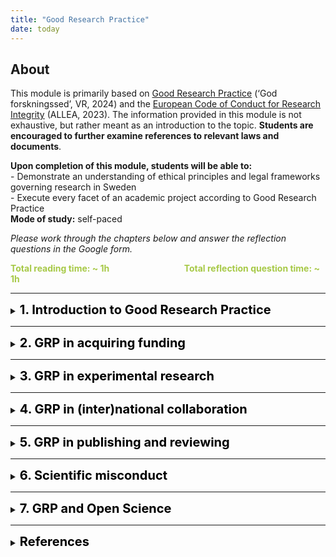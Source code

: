 ```yaml
---
title: "Good Research Practice"
date: today
---
```



::: {.callout-note icon=false}

## About

This module is primarily based on [Good Research Practice](https://www.vr.se/uppdrag/etik/god-forskningssed---ny-utgava.html) ('God forskningssed', VR, 2024) and the [European Code of Conduct for Research Integrity](https://allea.org/wp-content/uploads/2023/06/European-Code-of-Conduct-Revised-Edition-2023.pdf) (ALLEA, 2023). The information provided in this module is not exhaustive, but rather meant as an introduction to the topic. **Students are encouraged to further examine references to relevant laws and documents**. 

**Upon completion of this module, students will be able to:**   
- Demonstrate an understanding of ethical principles and legal frameworks governing research in Sweden  
- Execute every facet of an academic project according to Good Research Practice     
**Mode of study:** self-paced  

*Please work through the chapters below and answer the reflection questions in the Google form.* 
  
<span style="color: #A7C947;">**Total reading time: ~ 1h  <span>&nbsp;&nbsp;&nbsp;&nbsp;&nbsp;&nbsp;&nbsp;&nbsp;&nbsp;&nbsp;&nbsp;&nbsp;&nbsp;&nbsp;&nbsp;&nbsp;&nbsp;&nbsp;&nbsp;&nbsp;&nbsp;&nbsp;&nbsp;&nbsp;&nbsp;&nbsp;&nbsp;&nbsp;&nbsp;&nbsp;&nbsp;&nbsp;&nbsp;&nbsp;</span> Total reflection question time: ~ 1h ** </span>


:::  

---  
  
<details>
<summary><span style="font-size: 20px; font-weight: bold; color: black;">1.	Introduction to Good Research Practice</span></summary>
<br> 
<span style="color: #A7C947;">**Reading time: 5 min  <span>&nbsp;&nbsp;&nbsp;&nbsp;&nbsp;&nbsp;&nbsp;&nbsp;&nbsp;&nbsp;&nbsp;&nbsp;&nbsp;&nbsp;&nbsp;&nbsp;&nbsp;&nbsp;&nbsp;&nbsp;&nbsp;&nbsp;&nbsp;&nbsp;&nbsp;&nbsp;&nbsp;&nbsp;&nbsp;&nbsp;&nbsp;&nbsp;&nbsp;&nbsp;</span> Reflection question #: 1, 2** </span>

Good research practice (GRP) is defined as “**the collective ethical criteria on how good research should be conducted**” [(VR, 2024)](https://www.vr.se/uppdrag/etik/god-forskningssed---ny-utgava.html), and encompasses a range of ethical standards and guidelines that govern the conduct of research across disciplines. Adhering to GRP while conducting research is crucial, as it ensures the credibility and reliability of research findings, fosters the public’s trust in science, upholds the ethical treatment of research subjects, and respects the broader societal impact of scholarly work. Thus, conducting high quality research requires adherence to GRP [(VR, 2024)](https://www.vr.se/uppdrag/etik/god-forskningssed---ny-utgava.html).

In Sweden, the responsibility of researchers to follow GRP is enshrined in **national legislation**, such as:  

- [Law 2019:504. the Act on Responsibility for Good Research Practice and the Examination of Research Misconduct ('lagen om ansvar för god forskningssed och prövning av oredlighet i forskning')](https://www.riksdagen.se/sv/dokument-och-lagar/dokument/svensk-forfattningssamling/lag-2019504-om-ansvar-for-god-forskningssed-och_sfs-2019-504/)  

Swedish researchers are further expected to adhere to a set of **well-established, non-legally-binding research integrity and ethics guidelines**, most notably:  

- [Good Research Practice ('God Forskningssed')](https://www.vr.se/uppdrag/etik/god-forskningssed---ny-utgava.html)  
- [The European Code of Conduct for Research Integrity](https://allea.org/wp-content/uploads/2023/06/European-Code-of-Conduct-Revised-Edition-2023.pdf)  

and also **documents** such as:  

- [the Declaration of Helsinki](https://www.wma.net/policies-post/wma-declaration-of-helsinki/)  
- [the Nagoya Protocol](https://www.cbd.int/abs/text/default.shtml)

Finally, many research institutions have formulated **codes of conducts** they expect all employees to adhere to, for example:  

- [SciLifeLabs code of conduct](https://www.scilifelab.se/code-of-conduct/)   

**Adhering to GRP as a researcher means not only refraining from violating these laws and guidelines, but also practicing research with a keen awareness of applicable regulations, as well as relying on personal moral judgement.**   

<img src="img/GRPQ1.png" alt="Q1" height="70">  


The responsibility for upholding GRP is shared by all actors in research performing organizations. On a higher level, it is up to the research performing organization to create a good research environment, for example by ([SUHF, 2023](https://suhf.se/app/uploads/2023/09/REK-2020-3-REV-Vagledning-for-larosatens-arbete-med-att-forebygga-hantera-och-folja-upp-misstankar-om-avvikelser-fran-god-forskningssed-REVIDERAD-2023.pdf)): 

-	Training and mentoring in GRP 
-	Supporting functions (e.g. by producing guidelines)
-	Infrastructure and (technical) support (e.g. by setting up clear procedures)
-	Incentive structures (e.g. by rewarding adherence to GRP) 

It is also the responsibility of the research performing organization to ensure academic freedom for individual researchers, a protection that is enshrined in Swedish law ([Law 1992:1434. The higher education act ('Högskolelag')](https://www.riksdagen.se/sv/dokument-och-lagar/dokument/svensk-forfattningssamling/hogskolelag-19921434_sfs-1992-1434/)). However, this academic freedom comes with the responsibility for individual researchers to uphold research integrity ([Section 4 of Law 2019:504](https://www.riksdagen.se/sv/dokument-och-lagar/dokument/svensk-forfattningssamling/lag-2019504-om-ansvar-for-god-forskningssed-och_sfs-2019-504/)). GRP is not uniform across all fields; ethical considerations and legal requirements may vary depending on the subject area. **It is thus the researchers own responsibility to ensure familiarity with regulations and guidelines, continuously update knowledge when changes occur, and understand how these principles are applied in specific research areas.**   
   
<img src="img/GRPQ2.png" alt="Q1" height="70">    
  
You as a researcher much have:   
  
-	good knowledge of the framework and starting points for GRP  
-	the ability to apply principles and rules in practice and with regard to various legitimate interests and demands   
-	good professional judgement   
-	good research habits   
-	the ability to resist temptations and undue influence   
-	the ability to handle ethical challenges  

  
*The following chapters will outline how to follow GRP throughout an academic project, from acquiring funding, to the experimental phase, to collaborating (inter)nationally, to publishing and reviewing. Chapter 6 covers research misconduct and outlines the procedure following a misconduct accusation, and final Chapter 7 delves in to how GRP relates to Open Science principles* 
</details>
  
---    
  
<details>
<summary><span style="font-size: 20px; font-weight: bold; color: black;">2. GRP in acquiring funding</span></summary>
<br> 
<span style="color: #A7C947;">**Reading time: 2 min  <span>&nbsp;&nbsp;&nbsp;&nbsp;&nbsp;&nbsp;&nbsp;&nbsp;&nbsp;&nbsp;&nbsp;&nbsp;&nbsp;&nbsp;&nbsp;&nbsp;&nbsp;&nbsp;&nbsp;&nbsp;&nbsp;&nbsp;&nbsp;&nbsp;&nbsp;&nbsp;&nbsp;&nbsp;&nbsp;&nbsp;&nbsp;&nbsp;&nbsp;&nbsp;</span> Reflection question #: 3** </span>  
  
GRP extends to the **responsible and ethical use of research funding and resources**. Researchers must strive to:  

- maximize the value of research while minimizing waste of time and resources      
- avoid unnecessary harm, risk, or suffering  

Funding applications should clearly demonstrate how the proposed research has the potential to generate valuable knowledge and/or societal benefit. Conducting research with no such potential is inconsistent with GRP.  
  
<img src="img/GRPQ3.png" alt="Q1" height="70">    
      
When applying for grants, such as those offered by e.g. [the Swedish Research Council (Vetenskapsrådet)](https://www.vr.se), [Horizon Europe](https://research-and-innovation.ec.europa.eu/funding/funding-opportunities/funding-programmes-and-open-calls/horizon-europe_en), and [the ERC](https://erc.europa.eu/apply-grant), researchers must reflect on ethical aspects early in the planning phase of their projects. Applications must address both **legal requirements** and **broader ethical considerations**. This includes:  

- identifying potential ethical challenges
- describing how ethical issues will be managed
- describing how compliance with relevant regulations will be ensured
- justifying why the research should be conducted   

See e.g. [VR 'Conducting ethical research'](https://www.vr.se/english/applying-for-funding/requirements-terms-and-conditions/conducting-ethical-research.html), [Horizon Europe 'Ethics self-assessment guide'](https://ec.europa.eu/info/funding-tenders/opportunities/docs/2021-2027/common/guidance/how-to-complete-your-ethics-self-assessment_en.pdf), and [ERC 'Ethics guidance'](https://erc.europa.eu/manage-your-project/ethics-guidance) for requirements surrounding ethical reflections in grant proposals.     
  
**In summary: adherence to ethical standards in funding applications is essential for fostering trust and accountability in research. By addressing ethical issues transparently and comprehensively, researchers contribute to the responsible use of funding and uphold the integrity of the research process.** 
    
</details>  
  
---  

<details>
<summary><span style="font-size: 20px; font-weight: bold; color: black;">3. GRP in experimental research </span></summary>
<br>
<span style="color: #A7C947;">**Reading time: 15 min  <span>&nbsp;&nbsp;&nbsp;&nbsp;&nbsp;&nbsp;&nbsp;&nbsp;&nbsp;&nbsp;&nbsp;&nbsp;&nbsp;&nbsp;&nbsp;&nbsp;&nbsp;&nbsp;&nbsp;&nbsp;&nbsp;&nbsp;&nbsp;&nbsp;&nbsp;&nbsp;&nbsp;&nbsp;&nbsp;&nbsp;&nbsp;&nbsp;&nbsp;&nbsp;</span> Reflection question #: 4, 5** </span> 
<br>  

Conducting experiments ethically and responsibly is a cornerstone of GRP. The [ALLEA Code](https://allea.org/wp-content/uploads/2023/06/European-Code-of-Conduct-Revised-Edition-2023.pdf) specifies **four fundamental principles** as the basis for how all research -regardless of discipline- should be conducted: 

- **Reliability** in ensuring the quality of research, reflected in the design, methodology, analysis, and use of resources  
- **Honesty** in developing, undertaking, reviewing, reporting, and communicating research in a transparent, fair, full, and unbiased way  
- **Respect** for colleagues, research participants, research subjects, society, ecosystems, cultural heritage, and the environment  
- **Accountability** for the research from idea to publication, for its management and organisation, for training, supervision, and mentoring, and for its wider societal impacts  
  
<img src="img/GRPQ4.png" alt="Q1" height="70">  
   
When conducting research according to these fundamental principles, researchers must always balance various **legitimate interests** ([VR, 2024](https://www.vr.se/uppdrag/etik/god-forskningssed---ny-utgava.html)):   
  
-	the pursuit of valuable knowledge  
-	the protection of those affected by research  
-	the promotion of openness and transparency  
-	the maintenance of trust in the research process   
  
Among these, the protection interest - safeguarding the health, safety, and well-being of not only research participants, but everyone who is affected by research in various ways - **ALWAYS** take precedence over all other considerations.   
Direct risks associate with research include physical interventions (e.g., surgical procedures, drug administration), methods causing psychological distress, and improper handling of sensitive materials or information. **All researchers must be aware of these risks and mitigate them in any way possible.** 
  
<img src="img/GRPQ5.png" alt="Q1" height="70">  
  

*Apart from these general foundations of GPR in conducting research, there are several special areas of ethical interest, that will be discussed in the following subchapters.* 


<details>
<summary><span style="font-size: 18px; font-weight: bold; color: #491F53;">Research involving humans</span></summary>   
     
Research involving humans can take various forms, such as interviews, observations, interventions, experiments, or the collection and processing of data (e.g. personal data). Regardless of its nature, **all such research must strictly adhere to ethical principles and undergo some form of ethical review**. 

A fundamental framework for ethical considerations in research involving humans is based on the **four principles of medical ethics**:  


1. To do good  
2. To do no harm   
3. To respect self-determination (autonomy, informed consent)  
4. To uphold justice

  
Further essential guidelines for conducting ethical human research are provided in [the Declaration of Helsinki](https://www.wma.net/policies-post/wma-declaration-of-helsinki/) and the [Swedish Ethical Review Act](https://www.riksdagen.se/sv/dokument-och-lagar/dokument/svensk-forfattningssamling/lag-2003460-om-etikprovning-av-forskning-som_sfs-2003-460/) (2003:460 'om etikprövning av forskning som avser människor'). 

Clinical studies in Sweden are regulated under [EU Regulation 536/2014](https://eur-lex.europa.eu/legal-content/EN/TXT/?uri=CELEX:02014R0536-20221205). Clinical studies funded by certain agencies (such as VR) must be registered in public study registries or databases, such as [ClinicalTrials.gov](https://clinicaltrials.gov) or [Researchweb](https://www.researchweb.org/is). Additionally, clinical research projects that involve exposing participants to ionizing radiation require approval from a local radiation protection committee, in accordance with the Swedish Radiation Safety Authority’s regulations (‘Strålsäkerhetsmyndigheten’, [SSMFS 2018:1](https://www.stralsakerhetsmyndigheten.se/publikationer/foreskrifter/ssmfs-2018/ssmfs-20181/)). 

For other studies involving humans, researchers must seek ethical approval from the [Swedish Ethical Review Authority](https://etikprovningsmyndigheten.se) ('Etikprövningsmyndigheten'). The Ethical Review Authority has provided [guidelines](https://etikprovningsmyndigheten.se/wp-content/uploads/2023/12/Vagledning-om-etikprovning-EPM.pdf) on how ethical principles are applied in reviews and what this entails when planning and conducting research involving humans. If The Ethical Review Authority issues an unfavorable decision, it can be appealed to the [Ethics Review Appeals Board](https://www.onep.se/en/) ('Överklagandenämnden för etikprövning'). 

To gain access to human samples for research, not only an approved ethics application is required, but also a [biobank application](https://biobanksverige.se) in accordance with the [Biobank Act](https://www.riksdagen.se/sv/dokument-och-lagar/dokument/svensk-forfattningssamling/biobankslag-202338_sfs-2023-38/) (2023:38, 'biobankslag').
 
</details>  

<details>
<summary><span style="font-size: 18px; font-weight: bold; color: #491F53;">Research involving animals</span></summary>    
  
Research involving laboratory animals is regulated by multiple guidelines that researchers must adhere to, including:  
- [the Animal Welfare Act](https://www.riksdagen.se/sv/dokument-och-lagar/dokument/svensk-forfattningssamling/djurskyddslag-20181192_sfs-2018-1192/) (2018:1192 ‘djurskyddslag’)  
- [the Animal Welfare Ordinance](https://www.riksdagen.se/sv/dokument-och-lagar/dokument/svensk-forfattningssamling/djurskyddsforordning-201966_sfs-2019-66/) (2019:66, ‘djurskyddsförordning’)  
- [regulations from the Swedish Board of Agriculture](https://lagen.nu/sjvfs/2019:9) (SJVFS 2019:9)  
Only animals specifically bred for research purposes (destination breeding) are permitted for use.  
   
Before conducting animal experiments, researchers are required to obtain **ethical approval** from a regional **animal experimentation ethics committee**, via submitting an application at an [e-service](https://jordbruksverket.se/e-tjanster-databaser-och-appar/e-tjanster-och-databaser-djur/etiskt-godkannande-av-djurforsok) provided by the Swedish Board of Agriculture (Jordbruksverket). Upon obtainment of a license, experiments may only be executed by staff/researchers that have the **necessary formal training** in Laboratory Animal Science (LAS).  
  
As outlined by the [Swedish 3R center](https://jordbruksverket.se/djur/ovriga-djur/forsoksdjur-och-djurforsok/sveriges-3r-center), experiments involving animals must comply with the 3Rs principle:  
  
-	Replace animal use where possible  
-	Reduce the number of animals used  
-	Refine methods to minimize suffering  
  
Furthermore, Researchers must design experiments to ensure animal welfare and follow international guidelines, such as [PREPARE](https://norecopa.no/PREPARE) and [ARRIVE](https://arriveguidelines.org).  

</details>  

<details>
<summary><span style="font-size: 18px; font-weight: bold; color: #491F53;">Genetic engineering</span></summary>   
For research involving genetic engineering, adherence to stringent safety, ethical, and environmental standards is needed. Relevant Swedish laws include:  

-	[2006:351 on Genetic Integrity etc. ](https://www.riksdagen.se/sv/dokument-och-lagar/dokument/svensk-forfattningssamling/lag-2006351-om-genetisk-integritet-m.m_sfs-2006-351/) 'om genetisk integritet m.m.'  
-	[2002:1086 on the Release of Genetically Modified Organisms into the Environment](https://www.riksdagen.se/sv/dokument-och-lagar/dokument/svensk-forfattningssamling/forordning-20021086-om-utsattning-av-genetiskt_sfs-2002-1086/) 'om utsättning av genetiskt modifierade organismer i miljön'   
-	[2000:271 on the Contained Use of Genetically Modified Organisms](https://www.riksdagen.se/sv/dokument-och-lagar/dokument/svensk-forfattningssamling/forordning-2000271-om-innesluten-anvandning-av_sfs-2000-271/) 'om innesluten användning av genetiskt modifierade organismer'
-	[DS2000:61 the Environmental Code](https://www.government.se/legal-documents/2000/08/ds-200061/) 
  
See the [Swedish Board of Agriculture](https://jordbruksverket.se/languages/english/swedish-board-of-agriculture) ('Jordbruksverket'), the [Medical Products Agency](https://www.lakemedelsverket.se/en) ('Läkemedelsverket'), [the Swedish Work Environment Authority](https://www.av.se/om-oss/) ('Arbetsmiljöverket'), the [Gene Technology Advisory Board](https://www.genteknik.se) ('Gentekniknämnden') and the [National Council on Medical Ethics](https://smer.se/en/english-start/) ('Statens medicinsk-etiska råd') for more information. 

</details> 
<details>
<summary><span style="font-size: 18px; font-weight: bold; color: #491F53;">Development/use of certain type of technology</span></summary>     
The development and application of certain technologies come with specific risks and ethical challenges. A common issue with emerging technologies is that their **rapid advancement and dissemination can sometimes overshadow important ethical discussions**. Therefore, researchers involved in developing new technologies should carefully consider additional ethical questions, as outlined in [VR, 2024](https://www.vr.se/uppdrag/etik/god-forskningssed---ny-utgava.html).

</details> 

<details>
<summary><span style="font-size: 18px; font-weight: bold; color: #491F53;">Dual-use items</span></summary>     
Products, technology and information that can have both **civilian and military** uses are called dual-use items, or ‘produkter med dubbla användningsområden’ (PDA). To prevent **misuse** of these items, compliance with European ([EU 2021/821](https://eur-lex.europa.eu/eli/reg/2021/821/oj/eng), [EU 2021/1700](https://eur-lex.europa.eu/eli/reco/2021/1700/oj/eng)) and Swedish ([Act 2000:1064](https://www.riksdagen.se/sv/dokument-och-lagar/dokument/svensk-forfattningssamling/lag-20001064-om-kontroll-av-produkter-med_sfs-2000-1064/)) research and export rules is crucial, outlined further by the [Inspectorate for Strategic Products](https://isp.se/eng) 'inspektionen för strategiska produkter'.
</details> 


<details>
<summary><span style="font-size: 18px; font-weight: bold; color: #491F53;">Artificial intelligence</span></summary>  
When using AI tools, researchers must consider privacy, confidentiality, and intellectual property rights, particularly when handling sensitive or personal data. Within the EU, AI usage is regulated by specific [legislation](https://eur-lex.europa.eu/legal-content/EN/TXT/HTML/?uri=OJ:L_202401689), and the European Commission has issued [guidelines](https://research-and-innovation.ec.europa.eu/news/all-research-and-innovation-news/guidelines-responsible-use-generative-ai-research-developed-european-research-area-forum-2024-03-20_en) on AI ethics and responsible use in research. 
To ensure ethical compliance, researchers should follow data protection laws and adhere to established guidelines when integrating AI into their work.

</details>  

<details>
<summary><span style="font-size: 18px; font-weight: bold; color: #491F53;">Processing of personal data (GDPR)</span></summary>  
The processing of personal data in research is governed by [GDPR](https://eur-lex.europa.eu/eli/reg/2016/679/oj/eng) (2016/679 EU Data Protection Regulation) and related [national regulations](https://www.riksdagen.se/sv/dokument-och-lagar/dokument/svensk-forfattningssamling/lag-2018218-med-kompletterande-bestammelser_sfs-2018-218/) (2018:218 Supplementary provisions to the EU General Data Protection Regulation, ‘kompletterande bestämmelser till EU:s dataskyddsförordning’).  
Researchers are required to register projects in which personal data are processed with the university’s data protection officer (‘dataskyddsombud’). **Personal data includes any information that can be traced back to a living individual, even if identification requires additional data such as a code key, text material, or an audio recording**.    
In addition to the fundamental principles outlined in Article 5 of the GDPR, specific requirements govern how personal data may be processed in research to protect the rights and freedoms of individuals, as stated in Article 89.1. If the research involves sensitive personal data or data related to legal violations, special rules apply, and researchers must obtain approval under the [Swedish Ethical Review Act](https://www.riksdagen.se/sv/dokument-och-lagar/dokument/svensk-forfattningssamling/lag-2003460-om-etikprovning-av-forskning-som_sfs-2003-460/) before starting their work.

</details>  
</details>  
---    

<details>
<summary><span style="font-size: 20px; font-weight: bold; color: black;">4. GRP in (inter)national collaboration </span></summary>  
<br> 
<span style="color: #A7C947;">**Reading time: 5 min  <span>&nbsp;&nbsp;&nbsp;&nbsp;&nbsp;&nbsp;&nbsp;&nbsp;&nbsp;&nbsp;&nbsp;&nbsp;&nbsp;&nbsp;&nbsp;&nbsp;&nbsp;&nbsp;&nbsp;&nbsp;&nbsp;&nbsp;&nbsp;&nbsp;&nbsp;&nbsp;&nbsp;&nbsp;&nbsp;&nbsp;&nbsp;&nbsp;&nbsp;&nbsp;</span> Reflection question #: 6, 7** </span> 
<br>  
In academia, collaborations with both fellow researchers and external actors are essential for generating ideas, fostering creativity, and driving innovation. Adhering to GRP during these collaborations is crucial to ensure transparency, ethical conduct, and professionalism, while also ensuring compliance with relevant laws and guidelines. This commitment helps maintain trust among all parties involved and ensures the collaboration remains productive and responsible.

*The subchapters below offers guidance on how to adhere to GRP in collaborative research efforts.*

<details>
<summary><span style="font-size: 18px; font-weight: bold; color: #491F53;">Collaboration with non-academic actors in society</span></summary>   
 Researchers in a wide variety of fields collaborate with non-academic societal actors, such as governments, businesses, and NGO, to:
   
  - address complex societal challenges    
  - co-create knowledge    
  - develop innovative solutions  
  - ensure that research outcomes have practical applications and tangible benefits for communities, industries, and policymakers  

**These collaborations with societal actors require special attention to ensure**:  

  -	A clear division of responsibilities  
  -	Monitoring how research affects operations of the involved organizations beyond the primary research object  
  -	Sensitivity to power imbalances or conflicts that could affect the research or stakeholders 

<img src="img/GRPQ6.png" alt="Q1" height="70">   
  
</details>     

<details>
<summary><span style="font-size: 18px; font-weight: bold; color: #491F53;">International collaboration</span></summary>    
  
In addition to collaborating with societal actors, many researchers collaborate internationally to exchange knowledge and/or material. Research conducted across borders requires adherence to regulations of **all involved countries**, as well as a nuanced understanding of cultural, political, and economic differences. In order to ensure **“responsible internationalization”** (see [STINT](https://www.stint.se/wp-content/uploads/2022/09/STINT_Ansvarsfull-internation_web.pdf) for more information), researchers and research performing organizations must: 

1.	Identify and apply relevant ethical principles and regulations for each collaboration, ensuring proper planning in accordance with these standards.  

2.	Avoid so called “ethical dumping”, ensuring research outside Sweden respects Swedish ethical guidelines even when local regulations are more permissive, thereby protecting humans, animals, and the environment.  

3.	Clearly define issues of ownership and responsibility for material (including data), and how participants' intellectual property rights will be protected.  

4.	Establish mechanisms to address conflicts and deviations from good research practice.  

For guidance on ethical issues in international collaborations, the Association of Swedish Higher Education Institutions (SUHF) has developed a [checklist](https://suhf.se/app/uploads/2023/04/SUHF-Checklist-Global-Responsible-Engagement-REC.-2023-4-230411-REVISED.pdf), and researchers are further encouraged to apply the [TRUST code](https://www.globalcodeofconduct.org/wp-content/uploads/2023/06/The_TRUST_Code.pdf) to ensure equitable global research partnerships. 
  
<img src="img/GRPQ7.png" alt="Q1" height="70">    
  
When using genetic resources or traditional knowledge from abroad, compliance with [the Nagoya Protocol](https://www.cbd.int/abs/text/default.shtml), [EU Access and Benefit Sharing Regulation](https://eur-lex.europa.eu/legal-content/EN/TXT/PDF/?uri=CELEX:32014R0511), and national laws is mandatory. Researchers must document and verify access under the supplier country's rules, using tools like the [EU DECLARE](https://www.naturvardsverket.se/4ac4da/contentassets/09859c1d752d445ab59f06c0544fe6e0/question-and-answer-users.pdf) platform for due diligence. For more information, see [Naturvårdsverket](https://www.naturvardsverket.se/vagledning-och-stod/arter-och-artskydd/genetiska-resurser-nagoyaprotokollet/).   

**All together, these practices foster responsible research that respects global ethical standards and promotes trust across borders.**
</details>  

</details>   

---    

<details>
<summary><span style="font-size: 20px; font-weight: bold; color: black;">5. GRP in publishing and reviewing </span></summary> 
<br> 
<span style="color: #A7C947;">**Reading time: 7 min  <span>&nbsp;&nbsp;&nbsp;&nbsp;&nbsp;&nbsp;&nbsp;&nbsp;&nbsp;&nbsp;&nbsp;&nbsp;&nbsp;&nbsp;&nbsp;&nbsp;&nbsp;&nbsp;&nbsp;&nbsp;&nbsp;&nbsp;&nbsp;&nbsp;&nbsp;&nbsp;&nbsp;&nbsp;&nbsp;&nbsp;&nbsp;&nbsp;&nbsp;&nbsp;</span> Reflection question #: 8, 9** </span> 
<br>  
<details>
<summary><span style="font-size: 18px; font-weight: bold; color: #491F53;">Writing</span></summary>
The scientific publication is often the primary form in which research results are communicated. Ensuring transparency, honesty, and responsibility in publishing and other forms of scientific communication is thus pivotal.
According to [VR (2024)](https://www.vr.se/uppdrag/etik/god-forskningssed---ny-utgava.html), GRP in scientific publishing entails:   

-	Presenting data, methods, results and interpretations in an **open, honest, transparent and correct** manner, while meeting the interest in protection and legitimate demands for confidentiality  
-	clearly reporting **study robustness**, assumptions and values, **sources of error** and remaining uncertainties and knowledge gaps   
-	referring and **citing clearly and correctly**, in accordance with the standard that applies to the research area   
-	openly reporting any **conflicts of interest**, financial support and dependencies   
-	preventing the dissemination and use of **incorrect results** or **misleading information**  
</details>  

<details>
<summary><span style="font-size: 18px; font-weight: bold; color: #491F53;">Authorship</span></summary>
During manuscript writing, questions surrounding authorship often cause friction. The [Vancouver recommendations](https://www.icmje.org/icmje-recommendations.pdf) provide a framework of criteria on what constitutes a contribution sufficient to warrant co-authorship, namely:

1. Substantial contributions to the conception or design of the work; or the acquisition, analysis, or interpretation of data for the work; AND   
2. Drafting the work or reviewing it critically for important intellectual content; AND  
3. Final approval of the version to be published; AND  
4. Agreement to be accountable for all aspects of the work in ensuring that questions related to the accuracy or integrity of any part of the work are appropriately investigated and resolved   
  
<img src="img/GRPQ8.png" alt="Q1" height="70">    
   
If AI tools are used to generate text or content, this **must always be disclosed**, and researchers must ensure the reliability of such contributions.  
</details>   
  
<details> 
<summary><span style="font-size: 18px; font-weight: bold; color: #491F53;">Journal selection</span></summary>
When approaching journals, researchers should only engage with those that adhere to **rigorous, established peer-review standards**, avoiding those that violate these requirements. Researchers shall also ensure that their work is made accessible to peers and the public **promptly**, however respecting legitimate delays (e.g., patents).  
</details>  

<details> 
<summary><span style="font-size: 18px; font-weight: bold; color: #491F53;">Peer review</span></summary>
When reviewing manuscripts from peers, researchers must commit to ethical practices as outlined in the Committee on Publication Ethics (COPE) [ethical guidelines](https://web.sciedu.ca/images/COPE/Ethical_Guidelines_For_Peer_Reviewers_2.pdf), and must primarily ensure that:   

-	their review is honest  
-	their assessment is well-founded  
-	they report any conflicts of interest  
-	they refrain from participating in both the process and decisions when there is a risk of undue influence  
  
<img src="img/GRPQ9.png" alt="Q1" height="70">    
   
Researchers must also counteract publication bias by ensuring valuable findings are published, regardless of whether results indicate confirmation or rejection of the initial hypothesis.  
</details>  

</details>   
  
---   

<details>
<summary><span style="font-size: 20px; font-weight: bold; color: black;">6. Scientific misconduct </span></summary>  
<br> 
<span style="color: #A7C947;">**Reading time: 10 min  <span>&nbsp;&nbsp;&nbsp;&nbsp;&nbsp;&nbsp;&nbsp;&nbsp;&nbsp;&nbsp;&nbsp;&nbsp;&nbsp;&nbsp;&nbsp;&nbsp;&nbsp;&nbsp;&nbsp;&nbsp;&nbsp;&nbsp;&nbsp;&nbsp;&nbsp;&nbsp;&nbsp;&nbsp;&nbsp;&nbsp;&nbsp;&nbsp;&nbsp;&nbsp;</span> Reflection question #: 10, 11** </span> 
<br>  
<details> 
<summary><span style="font-size: 18px; font-weight: bold; color: #491F53;">Causes of misconduct</span></summary>
Adhering to GRP is vital for **producing credible research, maintaining public trust, ensuring ethical integrity, and practicing societal responsibility**, yet various factors can lead researchers to deviate from the laws, guidelines and principles outlined in chapters 1-5 of this module. Within the scientific community, several elements increase the likelihood that researchers deviate from GRP. An example is the element of **competition** in research, which can pressure researchers to compromise on GRP. In addition, **evaluation systems** that rely heavily on quantitative indicators (e.g., number of publications, citation counts) can incentivize shortcuts. **Understanding these factors contributing to deviations from GRP, and how to mitigate them, is pivotal.** 
  
<img src="img/GRPQ10.png" alt="Q1" height="70">    
   
In some instances, causes for deviations from GRP can be reasonably unintentional and benign, such as: 

-	Ignorance: Lack of awareness of ethical research practices  
-	Negligence: Carelessness in methodology or reporting  
-	Stress and Pressure: High expectations, deadlines, or resource limitations  
-	Poor Research Habits: Developing methods or attitudes inconsistent with ethical guidelines  

In other more severe cases, researchers might deliberately bypass ethical practices to manipulate outcomes.

*The following subchapters will explore various types of GRP breaches and the procedures for addressing suspected misconduct in Sweden.*

</details>   

<details> 
<summary><span style="font-size: 18px; font-weight: bold; color: #491F53;">Types of misconduct</span></summary>
In section 2 of [Act 2019:504](https://www.riksdagen.se/sv/dokument-och-lagar/dokument/svensk-forfattningssamling/lag-2019504-om-ansvar-for-god-forskningssed-och_sfs-2019-504/), research misconduct is defined as:  
  
“*a serious deviation from good research practice in the form of fabrication, falsification or plagiarism committed intentionally or through gross negligence in the planning, implementation or reporting of research*”  

The core types of research misconduct (fabrication, falsification, and plagiarism (FFP)) are defined as follows:

1.	Fabrication: Creating false data or results and presenting them as real.
2.	Falsification: Manipulating materials, equipment, processes, or data to misrepresent the research. Includes changing, omitting or suppressing data without justification.
3.	Plagiarism: Using another person's ideas, processes, results, or words without proper attribution, thus violating intellectual property rights.
  
While fabrication and falsification always (in principle) constitute serious breaches of GRP and are thus classified as **misconduct**, a minor occurrence of plagiarism might not be considered a serious breach if done unintentional or not through gross negligence. 

In addition to FFP, there are a wide variety of scenarios that constitute smaller breaches of GRP. Below are examples of some (but not all) of these scenarios:   
  
-	Failing to verify sources or data adequately  
-	Conducting insufficient experiments to ensure reliability  
-	Misattributing authorship in publications  
-	Conducting research without the necessary permits or ethical safeguards  
-	Reusing one’s own prior work without proper acknowledgment  
-	Presenting results inaccurately or incompletely  
-	Concealing AI use in content creation  
-	Refusing to share results without valid reasons  
-	Misrepresenting statistical significance  
-	Hindering the research efforts of peers  
  
<img src="img/GRPQ11.png" alt="Q1" height="70">    
   
</details>   
   
<details> 
<summary><span style="font-size: 18px; font-weight: bold; color: #491F53;">Procedures for handling suspicions of misconduct</span></summary>

As per [Act 2019:504](https://www.riksdagen.se/sv/dokument-och-lagar/dokument/svensk-forfattningssamling/lag-2019504-om-ansvar-for-god-forskningssed-och_sfs-2019-504/), suspected misconduct fitting the legal definition (FFP) is handled by the [National Board for the Assessment of Research Misconduct (Npof)](https://npof.se/en/) (Nämnden för prövning av oredlighet i forskning). Cases outside Npof’s jurisdiction (i.e., deviations from GRP that don’t fit the definition of research misconduct) are managed by the researcher’s institution, such as a university, following the [Higher Education Ordinance (1993:100)](https://www.riksdagen.se/sv/dokument-och-lagar/dokument/svensk-forfattningssamling/hogskoleforordning-1993100_sfs-1993-100/) (högskoleförordningen). Institutions are required to establish clear guidelines for such examinations according to [recommendations from SUHF](https://suhf.se/app/uploads/2023/09/REK-2020-3-REV-Vagledning-for-larosatens-arbete-med-att-forebygga-hantera-och-folja-upp-misstankar-om-avvikelser-fran-god-forskningssed-REVIDERAD-2023.pdf).   
  
There are three ways in which a report of suspicion of misconduct can be initiated at Npof:

-	Through a submission from a research performing organization
-	Through a direct notification from an individual 
-	on Npofs initiative based on its own observations

The [Act (2021:890) on whistleblower protection](https://www.riksdagen.se/sv/dokument-och-lagar/dokument/svensk-forfattningssamling/lag-2021890-om-skydd-for-personer-som_sfs-2021-890/) ensures safeguards for those reporting suspected misconduct. Further guidance is available in the [Whistleblower Protection Handbook](https://zenodo.org/records/8192478).

After a case has been investigated according to [procedure](https://npof.se/en/research-misconduct/provningsprocess-en/) at Npof or a higher education institution, a decision on a deviation from GRP can have various consequences for the researcher, such as: 

- Employment measures:   
  - warnings, salary deductions or dismissal   
- Academic sanctions:   
  - correction or withdrawal of published articles  
  - suspension of grant payments  
  - reclamation of previously received research funding   
  - limitation to the ability of researchers to apply for or receive new grants   
- Legal liability:   
  - reprimands, warnings, injunctions, prohibitions, fines, administrative sanctions
  - imprisonment or fines for criminal offenses (e.g., conducting research without required permits)


In addition, some wider impacts on science and society may be seen, for example: 

- Reduced trust in the research community and public perception of science
- Dissemination of incorrect results and waste of resources
- Harm to people, animals, or the environment due to flawed research outcomes

**All types of research misconduct undermine scientific integrity and trust. Researchers must therefore adhere to ethical standards, avoid intentional or negligent deviations, and maintain transparency and accountability in all aspects of their work.**

</details> 
</details>   
    
---     
  
<details>
<summary><span style="font-size: 20px; font-weight: bold; color: black;">7. GRP and Open Science </span></summary>  
<br> 
<span style="color: #A7C947;">**Reading time: 7 min  <span>&nbsp;&nbsp;&nbsp;&nbsp;&nbsp;&nbsp;&nbsp;&nbsp;&nbsp;&nbsp;&nbsp;&nbsp;&nbsp;&nbsp;&nbsp;&nbsp;&nbsp;&nbsp;&nbsp;&nbsp;&nbsp;&nbsp;&nbsp;&nbsp;&nbsp;&nbsp;&nbsp;&nbsp;&nbsp;&nbsp;&nbsp;&nbsp;&nbsp;&nbsp;</span> Reflection question #: 12,13** </span> 
<br>  
<details> 
<summary><span style="font-size: 18px; font-weight: bold; color: #491F53;">Why Open Science</span></summary>
Openness in science, specifically referring to the practice of **openly sharing methods, protocols, data, results, publications, and educational materials**, can help promote various aspects of GRP by:

- enhancing research quality by encouraging peer review and reducing errors  
- building public trust and accountability in scientific work  
- minimizing publication bias and unnecessary repetition of studies  
- facilitating more effective collaborations and resource utilization  
  
For these reasons, GRP encourages researchers to provide other researchers and the public with as much insight into their work as possible. To ensure respect for and protection of individuals, this approach adheres to the principle of *"as open as possible, as closed as necessary"*.
  
<img src="img/GRPQ12.png" alt="Q1" height="70">    
   
</details> 

<details> 
<summary><span style="font-size: 18px; font-weight: bold; color: #491F53;">"Allmän handling"</span></summary>
In Sweden, the principle of academic openness is enshrined in [law 1949:105](https://www.riksdagen.se/sv/dokument-och-lagar/dokument/svensk-forfattningssamling/tryckfrihetsforordning-1949105_sfs-1949-105/) (the Freedom of the Press Ordinance (‘tryckfrihetsförordning’)), which dictates **the public’s (‘allmänhetens’) right to transparency**. In practice this means that **everyone** has the right to access public documents (‘allmänna handlingar’) which are not classified as confidential. ‘Public documents’ are all documents that are received by or prepared at a public authority (e.g. a university, college, or other governmental agency) and stored there.  
  
Anyone who requests access to a public document has the right to remain **anonymous** and does not usually have to state **what the document or information will be used for**. If access to a public document is denied by a public authority, individuals can demand a written decision from the authority and appeal it to the Court of Appeal (‘Hovrätt’). The right to access public documents can only be limited by the [Public Access and Secrecy Act](https://www.riksdagen.se/sv/dokument-och-lagar/dokument/svensk-forfattningssamling/offentlighets-och-sekretesslag-2009400_sfs-2009-400/) (2009:400 ‘offentlighets- och sekretesslag’).
Under the [Archives Act](https://www.riksdagen.se/sv/dokument-och-lagar/dokument/svensk-forfattningssamling/arkivlag-1990782_sfs-1990-782/) (1990:782 'arkivlag'), research materials classified as public documents must be preserved, organized, and maintained to support public insight, judicial processes, and further research.
</details> 

<details> 
<summary><span style="font-size: 18px; font-weight: bold; color: #491F53;">Data sharing</span></summary>
Data sharing is integral to open science, with the aim of making research data as accessible and reusable as possible. In Sweden, a recent law ([Act 2022:818 on the public sector's access to data](https://www.riksdagen.se/sv/dokument-och-lagar/dokument/svensk-forfattningssamling/lag-2022818-om-den-offentliga-sektorns_sfs-2022-818/) ('om den offentliga sektorns tillgängliggörande av data')) encourages the public sector to make research data openly available. 

When sharing data, researchers should follow the FAIR principles:   
    **F**indable  
    **A**ccessible  
    **I**nteroperable  
    **R**eusable  
      
The Swedish Research council has developed [guidelines](https://www.vr.se/english/mandates/open-science/open-access-to-research-data/support-and-tools-/making-research-data-accessible-and-fair.html) for FAIR data management, as well as a [template](https://www.vr.se/english/applying-for-funding/requirements-terms-and-conditions/producing-a-data-management-plan.html) for the creation of data management plans. 
  
<img src="img/GRPQ13.png" alt="Q1" height="70">    
   
When sharing data, researchers must be mindful that **openness must always be balanced against the need for protection**, especially regarding sensitive data. Law [2009:400](https://www.riksdagen.se/sv/dokument-och-lagar/dokument/svensk-forfattningssamling/offentlighets-och-sekretesslag-2009400_sfs-2009-400) limits how universities and other authorities can share information to ensure confidentiality, which means, among other things, that researchers must manage research information to **minimize risks** and **comply with applicable rules**, and carefully weigh the value of making the information available (the interest in transparency) against the risks (the interest in protection).

When full openness is not possible, GRP describes alternative approaches:  

- Sharing only the data’s metadata 
- Sharing partial data sets
- Sharing only the data’s public information, omitting the confidential part

Information that is deemed confidential should be stored securely for release upon request, after confidentiality review if required.  
  
Other data that do not fall under law [2002:818](https://www.riksdagen.se/sv/dokument-och-lagar/dokument/svensk-forfattningssamling/lag-2022818-om-den-offentliga-sektorns_sfs-2022-818/) include data covered by sole rights, for example according to patent legislation ([1967:837 Patent law](https://www.riksdagen.se/sv/dokument-och-lagar/dokument/svensk-forfattningssamling/patentlag-1967837_sfs-1967-837/)), or that a third party has rights over according to copyright legislation ([1960:729 on Copyright in Literary and Artistic Works](https://www.riksdagen.se/sv/dokument-och-lagar/dokument/svensk-forfattningssamling/lag-1960729-om-upphovsratt-till-litterara-och_sfs-1960-729/)). 

**By embracing openness within the framework of good research practice, researchers can foster trust, ensure ethical responsibility, and contribute to scientific progress while safeguarding sensitive information.**

</details> 
</details> 

---   
  
<details>
<summary><span style="font-size: 20px; font-weight: bold; color: black;">References</span></summary>

#### Laws and regulations
- [1949:105. The Freedom of the Press Ordinance](https://www.riksdagen.se/sv/dokument-och-lagar/dokument/svensk-forfattningssamling/tryckfrihetsforordning-1949105_sfs-1949-105/)‘tryckfrihetsförordning’, Justitiedepartementet, 1949  
- [1960:729 on Copyright in Literary and Artistic Works](https://www.riksdagen.se/sv/dokument-och-lagar/dokument/svensk-forfattningssamling/lag-1960729-om-upphovsratt-till-litterara-och_sfs-1960-729/), 'om upphovsrätt till litterära och konstnärliga verk', Justitiedepartementet, 1960  
- [1967:837 Patent law](https://www.riksdagen.se/sv/dokument-och-lagar/dokument/svensk-forfattningssamling/patentlag-1967837_sfs-1967-837/), 'Patentlag', Justitiedepartementet, 1967  
- [1990:782 Archives Act](https://www.riksdagen.se/sv/dokument-och-lagar/dokument/svensk-forfattningssamling/arkivlag-1990782_sfs-1990-782/) 'arkivlag', Kulturdepartementet, 1990    
- [1992:1434. The Higher Education Act](https://www.riksdagen.se/sv/dokument-och-lagar/dokument/svensk-forfattningssamling/hogskolelag-19921434_sfs-1992-1434/)'Högskolelag',Utbildningsdepartement, 1992     
- [1993:100. Higher Education Ordinance](https://www.riksdagen.se/sv/dokument-och-lagar/dokument/svensk-forfattningssamling/hogskoleforordning-1993100_sfs-1993-100/) 'högskoleförordning', Utbildningsdepartement, 1993     
-	[2000:271 on the Contained Use of Genetically Modified Organisms](https://www.riksdagen.se/sv/dokument-och-lagar/dokument/svensk-forfattningssamling/forordning-2000271-om-innesluten-anvandning-av_sfs-2000-271/) 'om innesluten användning av genetiskt modifierade organismer', Klimat- och näringslivsdepartementet, 2000   
- [2000:1064 on the control of dual-use items and technical assistance](https://www.riksdagen.se/sv/dokument-och-lagar/dokument/svensk-forfattningssamling/lag-20001064-om-kontroll-av-produkter-med_sfs-2000-1064/)) 'om kontroll av produkter med dubbla användningsområden och av tekniskt bistånd', Utrikesdepartementet, 2000  
-	[2002:1086 on the Release of Genetically Modified Organisms into the Environment](https://www.riksdagen.se/sv/dokument-och-lagar/dokument/svensk-forfattningssamling/forordning-20021086-om-utsattning-av-genetiskt_sfs-2002-1086/) 'om utsättning av genetiskt modifierade organismer i miljön' Klimat- och näringslivsdepartementet, 2002    
- [2003:460 Swedish Ethical Review Act](https://www.riksdagen.se/sv/dokument-och-lagar/dokument/svensk-forfattningssamling/lag-2003460-om-etikprovning-av-forskning-som_sfs-2003-460/) 'om etikprövning av forskning som avser människor', Utbildningsdepartement, 2003  
- [2006:351 on Genetic Integrity etc.](https://www.riksdagen.se/sv/dokument-och-lagar/dokument/svensk-forfattningssamling/lag-2006351-om-genetisk-integritet-m.m_sfs-2006-351/) 'om genetisk integritet m.m.' Socialdepartementet, 2006  
- [2009:400 Public Access and Secrecy Act](https://www.riksdagen.se/sv/dokument-och-lagar/dokument/svensk-forfattningssamling/offentlighets-och-sekretesslag-2009400_sfs-2009-400/) ‘offentlighets- och sekretesslag’, Justitiedepartementet, 2009  
- [2018:218 Supplementary provisions to the EU General Data Protection Regulation](https://www.riksdagen.se/sv/dokument-och-lagar/dokument/svensk-forfattningssamling/lag-2018218-med-kompletterande-bestammelser_sfs-2018-218/), ‘kompletterande bestämmelser till EU:s dataskyddsförordning’, Justitiedepartementet, 2018  
- [2018:1192 the Animal Welfare Act](https://www.riksdagen.se/sv/dokument-och-lagar/dokument/svensk-forfattningssamling/djurskyddslag-20181192_sfs-2018-1192/) ‘djurskyddslag’, Landsbygds- och infrastrukturdepartementet RSL, 2018    
- [2019:66 the Animal Welfare Ordinance](https://www.riksdagen.se/sv/dokument-och-lagar/dokument/svensk-forfattningssamling/djurskyddsforordning-201966_sfs-2019-66/) ‘djurskyddsförordning’, Landsbygds- och infrastrukturdepartementet RSL, 2019  
- [2019:504. the Act on Responsibility for Good Research Practice and the Examination of Research Misconduct](https://www.riksdagen.se/sv/dokument-och-lagar/dokument/svensk-forfattningssamling/lag-2019504-om-ansvar-for-god-forskningssed-och_sfs-2019-504/) 'lagen 2019:504 om ansvar för god forskningssed och prövning av oredlighet i forskning', Utbildningsdepartement, 2019     
- [2021:890. On whistleblower protection](https://www.riksdagen.se/sv/dokument-och-lagar/dokument/svensk-forfattningssamling/lag-2021890-om-skydd-for-personer-som_sfs-2021-890/) 'Lag om skydd för personer som rapporterar om missförhållanden', Arbetsmarknadsdepartementet ARM, 2021    
- [2022:818 On the Public Sector's Access to Data ](https://www.riksdagen.se/sv/dokument-och-lagar/dokument/svensk-forfattningssamling/lag-2022818-om-den-offentliga-sektorns_sfs-2022-818/) 'om den offentliga sektorns tillgängliggörande av data', Finansdepartementet, 2022  
- [2023:38 Biobank Act](https://www.riksdagen.se/sv/dokument-och-lagar/dokument/svensk-forfattningssamling/biobankslag-202338_sfs-2023-38/), 'biobankslag', Socialdepartementet, 2023  
- [2024:1689 laying down harmonised rules on artificial intelligence](https://eur-lex.europa.eu/legal-content/EN/TXT/HTML/?uri=OJ:L_202401689), European Union, 2024   
    
- [EU 511/2014 Access and Benefit Sharing Regulation](https://eur-lex.europa.eu/legal-content/EN/TXT/PDF/?uri=CELEX:32014R0511) European Union, 2014
- [EU 536/2014 Clinical trial regulation](https://eur-lex.europa.eu/legal-content/EN/TXT/?uri=CELEX:02014R0536-20221205), European Union, 2014 
- [EU 2016/679 Data Protection Regulation (GDPR)](https://eur-lex.europa.eu/eli/reg/2016/679/oj/eng), European Union, 2016
- [EU 2021/821 setting up a Union regime for the control of exports, brokering, technical assistance, transit and transfer of dual-use items](https://eur-lex.europa.eu/eli/reg/2021/821/oj/eng), European Union, 2021
- [EU 2021/1700 on internal compliance programmes for controls of research involving dual-use items](https://eur-lex.europa.eu/eli/reco/2021/1700/oj/eng), European Union, 2021   
      
- [SSMFS 2018:1](https://www.stralsakerhetsmyndigheten.se/publikationer/foreskrifter/ssmfs-2018/ssmfs-20181/), ‘Strålsäkerhetsmyndigheten’, 2018  
- [2019:9 SJVFS regulations and general advice on laboratory animals](https://lagen.nu/sjvfs/2019:9) föreskrifter och allmänna råd om försöksdjur, Jordbruksverket, 2019
- [DS2000:61 the Environmental Code](https://www.government.se/legal-documents/2000/08/ds-200061/) Klimat- och näringslivsdepartementet, 2015  
  
  
#### Guidelines    
- [The ARRIVE guidelines 2.0: Updated guidelines for reporting animal research](https://arriveguidelines.org/arrive-guidelines)Percie du Sert N, Hurst V, Ahluwalia A, Alam S, Avey MT, Baker M, et al. (2020) *PLOS Biology* 18(7) 
- [COPE Ethical Guidelines for Peer Reviewers](https://web.sciedu.ca/images/COPE/Ethical_Guidelines_For_Peer_Reviewers_2.pdf) COPE Council, 2017
- [the Declaration of Helsinki](https://www.wma.net/policies-post/wma-declaration-of-helsinki/) World Medical Association, 2024   
- [European Code of Conduct for Research Integrity](https://allea.org/wp-content/uploads/2023/06/European-Code-of-Conduct-Revised-Edition-2023.pdf) ALLEA, 2023   
- [Global responsible engagement: checklist](https://suhf.se/app/uploads/2023/04/SUHF-Checklist-Global-Responsible-Engagement-REC.-2023-4-230411-REVISED.pdf) the Association of Swedish Higher Education Institutions (SUHF), 2023
- [Good Research Practice](https://www.vr.se/uppdrag/etik/god-forskningssed---ny-utgava.html) 'God forskningssed', VR, 2024 
- [Guidelines on the responsible use of generative AI in research developed by the European Research Area Forum](https://research-and-innovation.ec.europa.eu/news/all-research-and-innovation-news/guidelines-responsible-use-generative-ai-research-developed-european-research-area-forum-2024-03-20_en), European Commission, 2024
- [Guidance for higher education institutions' work to prevent, manage and follow up on suspected deviations from good research practice](https://suhf.se/app/uploads/2023/09/REK-2020-3-REV-Vagledning-for-larosatens-arbete-med-att-forebygga-hantera-och-folja-upp-misstankar-om-avvikelser-fran-god-forskningssed-REVIDERAD-2023.pdf) 'Vägledning för lärosätens arbete med att förebygga, hantera och följa upp misstankar om avvikelser från god forskningssed' SUHF, 2023  
- [Handbook on Whistleblower protection in research](https://zenodo.org/records/8192478) European Network for Research Integrity Offices (ENRIO), 2023 
- [the Nagoya Protocol](https://www.cbd.int/abs/text/default.shtml) Convention on Biological Diversity, 2010   
- [PREPARE: Guidelines for planning animal research and testing)](https://norecopa.no/PREPARE) Smith, AJ, Clutton, RE, Lilley, E, Hansen KEA, Brattelid, T. (2018) *Laboratory Animals* 52(2):135-141 
- [Recommendations to higher education institutions on how to work with responsible internationalisation](https://www.stint.se/wp-content/uploads/2022/09/STINT_Ansvarsfull-internation_web.pdf) The Swedish Foundation for International Cooperation in Research and Higher Education ('Stiftelsen för internationalisering av högre utbilndning och forskning'), 2022 
- [SciLifeLabs code of conduct](https://www.scilifelab.se/code-of-conduct/) SciLifeLab Operations Office, 2023    
- [The TRUST code, a global code of conduct of equitable research partnerships](https://www.globalcodeofconduct.org/wp-content/uploads/2023/06/The_TRUST_Code.pdf) TRUST, 2018
- [User Guide - DECLARE NAGOYA IT system](https://www.naturvardsverket.se/4ac4da/contentassets/09859c1d752d445ab59f06c0544fe6e0/question-and-answer-users.pdf)  
- [The Vancouver recommendations](https://www.icmje.org/icmje-recommendations.pdf) International Committee of Medical Journal Editors (ICMJE), 2025


#### Relevant organizations  
- [Biobank Sverige](https://biobanksverige.se)
- [Etikprövningsmyndigheten](https://etikprovningsmyndigheten.se)
- [Gentekniknämnden](https://www.genteknik.se)
- [Jordbruksverket](https://jordbruksverket.se)
- [Läkemedelsverket](https://www.lakemedelsverket.se/sv)
- [Naturvårdsverket](https://www.naturvardsverket.se)
- [Npof: Nämnden för prövning av oredlighet i forskning](https://npof.se)
- [Onep: Överklagandenämnden för etikprövning](https://www.onep.se/en/)
- [Statens medicinsk-etiska råd](https://smer.se)
- [STINT: Stiftelsen för internationalisering av högre utbilndning och forskning](https://www.stint.se)
- [Strålsäkerhetsmyndigheten](https://www.stralsakerhetsmyndigheten.se)
- [SUHF: Sveriges universitets- & högskoleförbund](https://suhf.se)
- [Vetenskapsrådet](https://www.vr.se)


---   
    
<!-- 


## Contributors

- Ineke Luijten <a href="https://orcid.org/0000-0001-5768-275X" rel="orcid"><img src="img/ORCID_Logomark.png" alt="" width="20" height="20"/></a>
- Sabina Anderberg <a href="https://orcid.org/0000-0002-3344-8130" rel="orcid"><img src="img/ORCID_Logomark.png" alt="" width="20" height="20"/></a>


## Reuse  

All materials from this session are available for re-use under <a href="https://creativecommons.org/licenses/by/4.0/" rel="orcid"><img src="img/CCBY4.0.png" alt="" height="20"/></a>


Please cite material as:   
   
> Ineke Luijten, Sabina Anderberg (2024) *Open Science in the Swedish context - session 1: Open Science in Sweden*. Retrieved from https://scilifelab-training.github.io/open-science/2505/Session1.html   

<br>
-->

